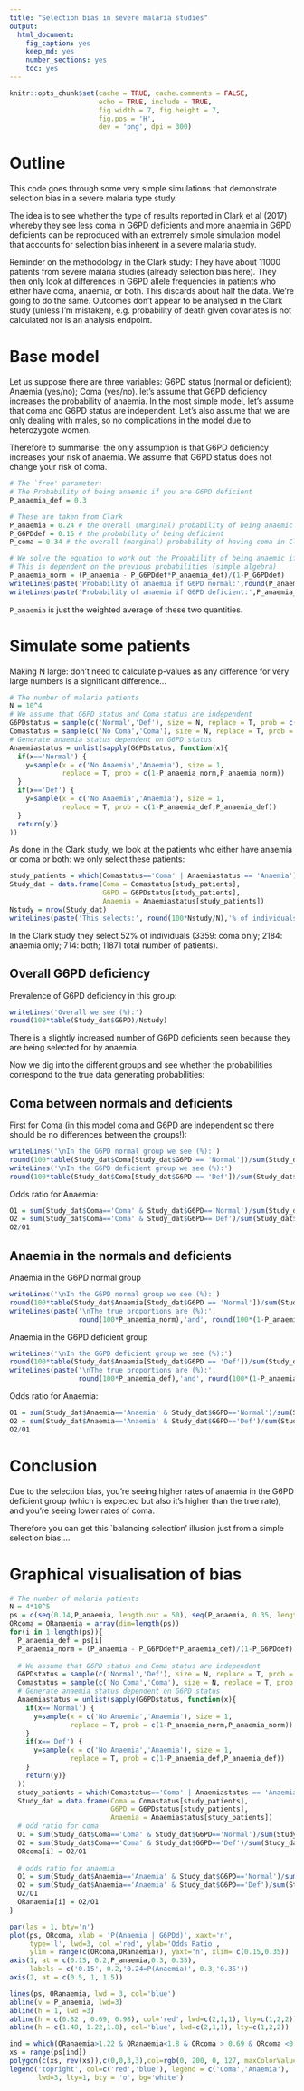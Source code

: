 ```yaml
---
title: "Selection bias in severe malaria studies"
output:
  html_document:
    fig_caption: yes
    keep_md: yes
    number_sections: yes
    toc: yes
---
```


```r
knitr::opts_chunk$set(cache = TRUE, cache.comments = FALSE, 
                      echo = TRUE, include = TRUE, 
                      fig.width = 7, fig.height = 7,
                      fig.pos = 'H', 
                      dev = 'png', dpi = 300)
```

# Outline

This code goes through some very simple simulations that demonstrate selection bias in a severe malaria type study.

The idea is to see whether the type of results reported in Clark et al (2017) whereby they see less coma in G6PD deficients and more anaemia in G6PD deficients can be reproduced with an extremely simple simulation model that accounts for selection bias inherent in a severe malaria study.

Reminder on the methodology in the Clark study: They have about 11000 patients from severe malaria studies (already selection bias here). They then only look at differences in G6PD allele frequencies in patients who either have coma, anaemia, or both. This discards about half the data. We're going to do the same.
Outcomes don't appear to be analysed in the Clark study (unless I'm mistaken), e.g. probability of death given covariates is not calculated nor is an analysis endpoint.

# Base model

Let us suppose there are three variables: G6PD status (normal or deficient); Anaemia (yes/no); Coma (yes/no).
let's assume that G6PD deficiency increases the probability of anaemia. 
In the most simple model, let's assume that coma and G6PD status are independent.
Let's also assume that we are only dealing with males, so no complications in the model due to heterozygote women.

Therefore to summarise: the only assumption is that G6PD deficiency increases your risk of anaemia. We assume that G6PD status does not change your risk of coma.

```r
# The `free' parameter:
# The Probability of being anaemic if you are G6PD deficient
P_anaemia_def = 0.3 

# These are taken from Clark
P_anaemia = 0.24 # the overall (marginal) probability of being anaemic in Clark data
P_G6PDdef = 0.15 # the probability of being deficient
P_coma = 0.34 # the overall (marginal) probability of having coma in Clark data

# We solve the equation to work out the Probability of being anaemic if you are G6PD normal
# This is dependent on the previous probabilities (simple algebra)
P_anaemia_norm = (P_anaemia - P_G6PDdef*P_anaemia_def)/(1-P_G6PDdef)
writeLines(paste('Probability of anaemia if G6PD normal:',round(P_anaemia_norm,2)))
writeLines(paste('Probability of anaemia if G6PD deficient:',P_anaemia_def))
```

`P_anaemia` is just the weighted average of these two quantities.

# Simulate some patients

Making N large: don't need to calculate p-values as any difference for very large numbers is a significant difference...

```r
# The number of malaria patients
N = 10^4
# We assume that G6PD status and Coma status are independent
G6PDstatus = sample(c('Normal','Def'), size = N, replace = T, prob = c(1-P_G6PDdef, P_G6PDdef))
Comastatus = sample(c('No Coma','Coma'), size = N, replace = T, prob = c(1-P_coma, P_coma))
# Generate anaemia status dependent on G6PD status
Anaemiastatus = unlist(sapply(G6PDstatus, function(x){
  if(x=='Normal') {
    y=sample(x = c('No Anaemia','Anaemia'), size = 1, 
             replace = T, prob = c(1-P_anaemia_norm,P_anaemia_norm))
  } 
  if(x=='Def') {
    y=sample(x = c('No Anaemia','Anaemia'), size = 1, 
             replace = T, prob = c(1-P_anaemia_def,P_anaemia_def))
  }
  return(y)}
))
```

As done in the Clark study, we look at the patients who either have anaemia or coma or both: we only select these patients:
```r
study_patients = which(Comastatus=='Coma' | Anaemiastatus == 'Anaemia')
Study_dat = data.frame(Coma = Comastatus[study_patients],
                       G6PD = G6PDstatus[study_patients],
                       Anaemia = Anaemiastatus[study_patients])
Nstudy = nrow(Study_dat)
writeLines(paste('This selects:', round(100*Nstudy/N),'% of individuals'))
```

In the Clark study they select 52% of individuals (3359: coma only; 2184: anaemia only; 714: both; 11871 total number of patients).

## Overall G6PD deficiency
Prevalence of G6PD deficiency in this group:
```r
writeLines('Overall we see (%):')
round(100*table(Study_dat$G6PD)/Nstudy)
```

There is a slightly increased number of G6PD deficients seen because they are being selected for by anaemia.

Now we dig into the different groups and see whether the probabilities correspond to the true data generating probabilities:

## Coma between normals and deficients

First for Coma (in this model coma and G6PD are independent so there should be no differences between the groups!):
```r
writeLines('\nIn the G6PD normal group we see (%):')
round(100*table(Study_dat$Coma[Study_dat$G6PD == 'Normal'])/sum(Study_dat$G6PD == 'Normal'))
writeLines('\nIn the G6PD deficient group we see (%):')
round(100*table(Study_dat$Coma[Study_dat$G6PD == 'Def'])/sum(Study_dat$G6PD == 'Def'))
```

Odds ratio for Anaemia:
```r
O1 = sum(Study_dat$Coma=='Coma' & Study_dat$G6PD=='Normal')/sum(Study_dat$Coma=='No Coma' & Study_dat$G6PD=='Normal')
O2 = sum(Study_dat$Coma=='Coma' & Study_dat$G6PD=='Def')/sum(Study_dat$Coma=='No Coma' & Study_dat$G6PD=='Def')
O2/O1
```

## Anaemia in the normals and deficients

Anaemia in the G6PD normal group
```r
writeLines('\nIn the G6PD normal group we see (%):')
round(100*table(Study_dat$Anaemia[Study_dat$G6PD == 'Normal'])/sum(Study_dat$G6PD == 'Normal'))
writeLines(paste('\nThe true proportions are (%):', 
                 round(100*P_anaemia_norm),'and', round(100*(1-P_anaemia_norm)) ))
```

Anaemia in the G6PD deficient group

```r
writeLines('\nIn the G6PD deficient group we see (%):')
round(100*table(Study_dat$Anaemia[Study_dat$G6PD == 'Def'])/sum(Study_dat$G6PD == 'Def'))
writeLines(paste('\nThe true proportions are (%):', 
                 round(100*P_anaemia_def),'and', round(100*(1-P_anaemia_def)) ))
```

Odds ratio for Anaemia:
```r
O1 = sum(Study_dat$Anaemia=='Anaemia' & Study_dat$G6PD=='Normal')/sum(Study_dat$Anaemia=='No Anaemia' & Study_dat$G6PD=='Normal')
O2 = sum(Study_dat$Anaemia=='Anaemia' & Study_dat$G6PD=='Def')/sum(Study_dat$Anaemia=='No Anaemia' & Study_dat$G6PD=='Def')
O2/O1
```

# Conclusion

Due to the selection bias, you're seeing higher rates of anaemia in the G6PD deficient group (which is expected but also it's higher than the true rate), and you're seeing lower rates of coma.

Therefore you can get this `balancing selection' illusion just from a simple selection bias....

# Graphical visualisation of bias

```r
# The number of malaria patients
N = 4*10^5
ps = c(seq(0.14,P_anaemia, length.out = 50), seq(P_anaemia, 0.35, length.out = 50))
ORcoma = ORanaemia = array(dim=length(ps))
for(i in 1:length(ps)){
  P_anaemia_def = ps[i] 
  P_anaemia_norm = (P_anaemia - P_G6PDdef*P_anaemia_def)/(1-P_G6PDdef)
  
  # We assume that G6PD status and Coma status are independent
  G6PDstatus = sample(c('Normal','Def'), size = N, replace = T, prob = c(1-P_G6PDdef, P_G6PDdef))
  Comastatus = sample(c('No Coma','Coma'), size = N, replace = T, prob = c(1-P_coma, P_coma))
  # Generate anaemia status dependent on G6PD status
  Anaemiastatus = unlist(sapply(G6PDstatus, function(x){
    if(x=='Normal') {
      y=sample(x = c('No Anaemia','Anaemia'), size = 1, 
               replace = T, prob = c(1-P_anaemia_norm,P_anaemia_norm))
    } 
    if(x=='Def') {
      y=sample(x = c('No Anaemia','Anaemia'), size = 1, 
               replace = T, prob = c(1-P_anaemia_def,P_anaemia_def))
    }
    return(y)}
  ))
  study_patients = which(Comastatus=='Coma' | Anaemiastatus == 'Anaemia')
  Study_dat = data.frame(Coma = Comastatus[study_patients],
                         G6PD = G6PDstatus[study_patients],
                         Anaemia = Anaemiastatus[study_patients])
  # odd ratio for coma
  O1 = sum(Study_dat$Coma=='Coma' & Study_dat$G6PD=='Normal')/sum(Study_dat$Coma=='No Coma' & Study_dat$G6PD=='Normal')
  O2 = sum(Study_dat$Coma=='Coma' & Study_dat$G6PD=='Def')/sum(Study_dat$Coma=='No Coma' & Study_dat$G6PD=='Def')
  ORcoma[i] = O2/O1
  
  # odds ratio for anaemia
  O1 = sum(Study_dat$Anaemia=='Anaemia' & Study_dat$G6PD=='Normal')/sum(Study_dat$Anaemia=='No Anaemia' & Study_dat$G6PD=='Normal')
  O2 = sum(Study_dat$Anaemia=='Anaemia' & Study_dat$G6PD=='Def')/sum(Study_dat$Anaemia=='No Anaemia' & Study_dat$G6PD=='Def')
  O2/O1
  ORanaemia[i] = O2/O1
}
```


```r
par(las = 1, bty='n')
plot(ps, ORcoma, xlab = 'P(Anaemia | G6PDd)', xaxt='n',
     type='l', lwd=3, col ='red', ylab='Odds Ratio', 
     ylim = range(c(ORcoma,ORanaemia)), yaxt='n', xlim= c(0.15,0.35))
axis(1, at = c(0.15, 0.2,P_anaemia,0.3, 0.35), 
     labels = c('0.15', 0.2,'0.24=P(Anaemia)', 0.3,'0.35'))
axis(2, at = c(0.5, 1, 1.5))

lines(ps, ORanaemia, lwd = 3, col='blue')
abline(v = P_anaemia, lwd=3)
abline(h = 1, lwd =3)
abline(h = c(0.82 , 0.69, 0.98), col='red', lwd=c(2,1,1), lty=c(1,2,2))
abline(h = c(1.48, 1.22,1.8), col='blue', lwd=c(2,1,1), lty=c(1,2,2))

ind = which(ORanaemia>1.22 & ORanaemia<1.8 & ORcoma > 0.69 & ORcoma <0.98)
xs = range(ps[ind])
polygon(c(xs, rev(xs)),c(0,0,3,3),col=rgb(0, 200, 0, 127, maxColorValue=255),border = NA)
legend('topright', col=c('red','blue'), legend = c('Coma','Anaemia'),
       lwd=3, lty=1, bty = 'o', bg='white')
```

```r

```

